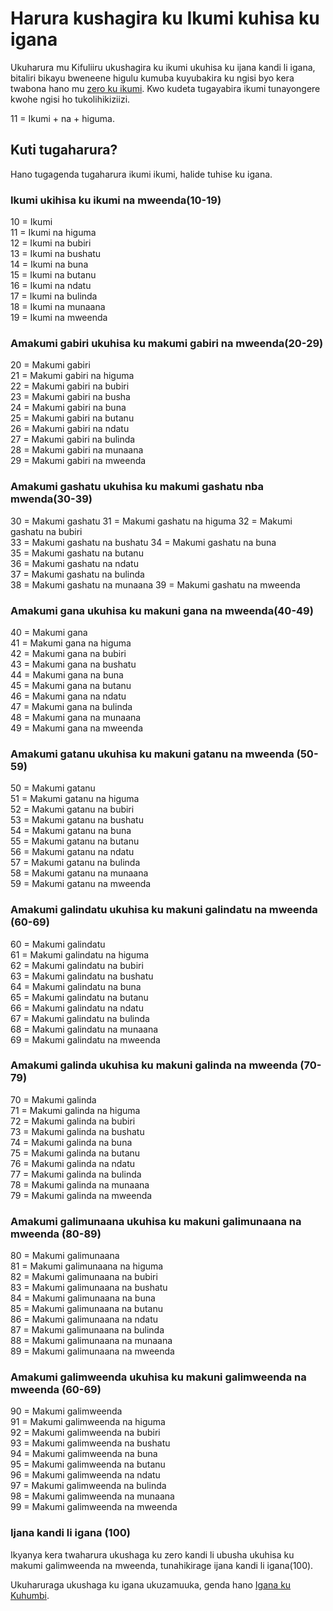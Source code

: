 # Harura kushagira ku Ikumi kuhisa ku igana

Ukuharura mu Kifuliiru ukushagira ku ikumi ukuhisa ku ijana kandi li igana, bitaliri bikayu bweneene higulu kumuba kuyubakira ku ngisi byo kera twabona hano mu [zero ku ikumi](./zerokumi). Kwo kudeta tugayabira ikumi tunayongere kwohe ngisi ho tukolihikiziizi.

11 = Ikumi + na + higuma.

## Kuti tugaharura?

Hano tugagenda tugaharura ikumi ikumi, halide tuhise ku igana.

### Ikumi ukihisa ku ikumi na mweenda(10-19)

10 = Ikumi  
11 = Ikumi na higuma  
12 = Ikumi na bubiri  
13 = Ikumi na bushatu  
14 = Ikumi na buna  
15 = Ikumi na butanu  
16 = Ikumi na ndatu  
17 = Ikumi na bulinda  
18 = Ikumi na munaana  
19 = Ikumi na mweenda

### Amakumi gabiri ukuhisa ku makumi gabiri na mweenda(20-29)

20 = Makumi gabiri  
21 = Makumi gabiri na higuma  
22 = Makumi gabiri na bubiri  
23 = Makumi gabiri na busha  
24 = Makumi gabiri na buna  
25 = Makumi gabiri na butanu  
26 = Makumi gabiri na ndatu  
27 = Makumi gabiri na bulinda  
28 = Makumi gabiri na munaana  
29 = Makumi gabiri na mweenda

### Amakumi gashatu ukuhisa ku makumi gashatu nba mwenda(30-39)

30 = Makumi gashatu
31 = Makumi gashatu na higuma
32 = Makumi gashatu na bubiri  
33 = Makumi gashatu na bushatu
34 = Makumi gashatu na buna  
35 = Makumi gashatu na butanu  
36 = Makumi gashatu na ndatu  
37 = Makumi gashatu na bulinda  
38 = Makumi gashatu na munaana
39 = Makumi gashatu na mweenda

### Amakumi gana ukuhisa ku makuni gana na mweenda(40-49)

40 = Makumi gana  
41 = Makumi gana na higuma  
42 = Makumi gana na bubiri  
43 = Makumi gana na bushatu  
44 = Makumi gana na buna  
45 = Makumi gana na butanu  
46 = Makumi gana na ndatu  
47 = Makumi gana na bulinda  
48 = Makumi gana na munaana  
49 = Makumi gana na mweenda

### Amakumi gatanu ukuhisa ku makuni gatanu na mweenda (50-59)

50 = Makumi gatanu  
51 = Makumi gatanu na higuma  
52 = Makumi gatanu na bubiri  
53 = Makumi gatanu na bushatu  
54 = Makumi gatanu na buna  
55 = Makumi gatanu na butanu  
56 = Makumi gatanu na ndatu  
57 = Makumi gatanu na bulinda  
58 = Makumi gatanu na munaana  
59 = Makumi gatanu na mweenda

### Amakumi galindatu ukuhisa ku makuni galindatu na mweenda (60-69)

60 = Makumi galindatu  
61 = Makumi galindatu na higuma  
62 = Makumi galindatu na bubiri  
63 = Makumi galindatu na bushatu  
64 = Makumi galindatu na buna  
65 = Makumi galindatu na butanu  
66 = Makumi galindatu na ndatu  
67 = Makumi galindatu na bulinda  
68 = Makumi galindatu na munaana  
69 = Makumi galindatu na mweenda

### Amakumi galinda ukuhisa ku makuni galinda na mweenda (70-79)

70 = Makumi galinda  
71 = Makumi galinda na higuma  
72 = Makumi galinda na bubiri  
73 = Makumi galinda na bushatu  
74 = Makumi galinda na buna  
75 = Makumi galinda na butanu  
76 = Makumi galinda na ndatu  
77 = Makumi galinda na bulinda  
78 = Makumi galinda na munaana  
79 = Makumi galinda na mweenda

### Amakumi galimunaana ukuhisa ku makuni galimunaana na mweenda (80-89)

80 = Makumi galimunaana  
81 = Makumi galimunaana na higuma  
82 = Makumi galimunaana na bubiri  
83 = Makumi galimunaana na bushatu  
84 = Makumi galimunaana na buna  
85 = Makumi galimunaana na butanu  
86 = Makumi galimunaana na ndatu  
87 = Makumi galimunaana na bulinda  
88 = Makumi galimunaana na munaana  
89 = Makumi galimunaana na mweenda

### Amakumi galimweenda ukuhisa ku makuni galimweenda na mweenda (60-69)

90 = Makumi galimweenda  
91 = Makumi galimweenda na higuma  
92 = Makumi galimweenda na bubiri  
93 = Makumi galimweenda na bushatu  
94 = Makumi galimweenda na buna  
95 = Makumi galimweenda na butanu  
96 = Makumi galimweenda na ndatu  
97 = Makumi galimweenda na bulinda  
98 = Makumi galimweenda na munaana  
99 = Makumi galimweenda na mweenda

### Ijana kandi li igana (100)

Ikyanya kera twaharura ukushaga ku zero kandi li ubusha ukuhisa ku makumi galimweenda na mweenda, tunahikirage ijana kandi li igana(100).

Ukuharuraga ukushaga ku igana ukuzamuuka, genda hano [Igana ku Kuhumbi](./igana-ku-kihumbi).
